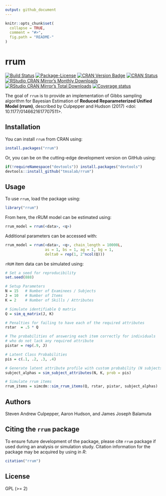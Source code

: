 ```yaml
---
output: github_document
---
```


<!-- README.md is generated from README.Rmd. Please edit that file -->

```r
knitr::opts_chunk$set(
  collapse = TRUE,
  comment = "#>",
  fig.path = "README-"
)
```

# rrum

[![Build Status](https://travis-ci.org/tmsalab/rrum.svg)](https://travis-ci.org/tmsalab/rrum)
[![Package-License](http://img.shields.io/badge/license-GPL%20(%3E=2)-brightgreen.svg?style=flat)](http://www.gnu.org/licenses/gpl-2.0.html)
[![CRAN Version Badge](http://www.r-pkg.org/badges/version/rrum)](https://cran.r-project.org/package=rrum)
[![CRAN Status](https://cranchecks.info/badges/worst/rrum)](https://cran.r-project.org/web/checks/check_results_rrum.html)
[![RStudio CRAN Mirror's Monthly Downloads](http://cranlogs.r-pkg.org/badges/rrum?color=brightgreen)](http://www.r-pkg.org/pkg/rrum)
[![RStudio CRAN Mirror's Total Downloads](http://cranlogs.r-pkg.org/badges/grand-total/rrum?color=brightgreen)](http://www.r-pkg.org/pkg/rrum)
[![Coverage status](https://codecov.io/gh/tmsalab/rrum/branch/master/graph/badge.svg)](https://codecov.io/github/tmsalab/rrum?branch=master)

The goal of `rrum` is to provide an implementation of Gibbs sampling algorithm 
for Bayesian Estimation of **Reduced Reparameterized Unified Model (rrum)**,
described by Culpepper and Hudson (2017) <doi: 10.1177/0146621617707511>.

## Installation

You can install `rrum` from CRAN using:

```r
install.packages("rrum")
```

Or, you can be on the cutting-edge development version on GitHub using:

```r
if(!requireNamespace("devtools")) install.packages("devtools")
devtools::install_github("tmsalab/rrum")
```

## Usage

To use `rrum`, load the package using:

```r
library("rrum")
```

From here, the rRUM model can be estimated using:

```r
rrum_model = rrum(<data>, <q>)
```

Additional parameters can be accessed with:

```r
rrum_model = rrum(<data>, <q>, chain_length = 10000L,
                  as = 1, bs = 1, ag = 1, bg = 1,
                  delta0 = rep(1, 2^ncol(Q)))
```

`rRUM` item data can be simulated using:

```r
# Set a seed for reproducibility
set.seed(888)

# Setup Parameters
N = 15   # Number of Examinees / Subjects
J = 10   # Number of Items
K = 2    # Number of Skills / Attributes

# Simulate identifiable Q matrix
Q = sim_q_matrix(J, K)

# Penalties for failing to have each of the required attributes
rstar  = .5 * Q

# The probabilities of answering each item correctly for individuals 
# who do not lack any required attribute
pistar = rep(.9, J)

# Latent Class Probabilities
pis = c(.1, .2, .3, .4)

# Generate latent attribute profile with custom probability (N subjects by K skills)
subject_alphas = sim_subject_attributes(N, K, prob = pis)

# Simulate rrum items
rrum_items = simcdm::sim_rrum_items(Q, rstar, pistar, subject_alphas)
```

## Authors

Steven Andrew Culpepper, Aaron Hudson, and James Joseph Balamuta

## Citing the `rrum` package

To ensure future development of the package, please cite `rrum`
package if used during an analysis or simulation study. Citation information
for the package may be acquired by using in *R*:

```r
citation("rrum")
```

## License

GPL (>= 2)
